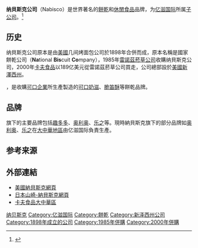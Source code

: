 '''纳貝斯克公司'''（Nabisco）是世界著名的[[餅乾|餅乾]]和[[休閒食品|休閒食品]]品牌，为[[亿滋国际|亿滋国际]]所属[[子公司|子公司]]。<ref name="As Nabisco Ships 600 Jobs out of Chicago to Mexico, Maybe It's Time to Give up Oreos">{{cite web|last1=Katz|first1=Marilyn|title=As Nabisco Ships 600 Jobs out of Chicago to Mexico, Maybe It's Time to Give up Oreos|url=http://www.huffingtonpost.com/marilyn-katz/as-nabisco-ships-600-jobs_b_7935582.html|publisher=Huffington Post|accessdate=11 November 2015|date=5 August 2015}}</ref> 

==历史==
纳貝斯克公司原本是由[[美國|美國]]几间烤面包公司於1898年合併而成，原本名稱是國家餅乾公司（'''Na'''tional '''Bis'''cuit '''Co'''mpany），1985年[[雷諾茲菸草公司|雷諾茲菸草公司]]收購纳貝斯克公司，2000年[[卡夫食品|卡夫食品]]以189亿美元從雷諾茲菸草公司買走，公司總部設於[[美國|美國]][[新澤西州|新澤西州]]。

{{Fact|台灣纳貝斯克公司旗下最廣為人的品牌是[[可口|可口]]|time=2017-06-24T12:26:40+00:00}}，是收購[[可口企業|可口企業]]所生產製造的[[可口奶滋|可口奶滋]]、[[脆笛酥|脆笛酥]]等餅乾品牌。

==品牌==
旗下的主要品牌包括[[趣多多|趣多多]]、[[奥利奥|奥利奥]]、[[乐之|乐之]]等。現時納貝斯克旗下的部分品牌如[[奥利奥|奥利奥]]、[[乐之|乐之]]在[[大中華地區|大中華地區]]由亿滋国际負責生產。

==参考来源==
{{reflist}}

== 外部連結 ==
* [https://web.archive.org/web/20080511205715/http://nabisco.com/ 美國納貝斯克網頁]
* [https://web.archive.org/web/20080313180914/http://www.yamazaki-nabisco.co.jp/ 日本山崎-納貝斯克網頁]
* [http://www.kraftfoods.cn 卡夫食品大中華區]

[[Category:纳贝斯克|]]
[[Category:亿滋国际|Category:亿滋国际]]
[[Category:餅乾|Category:餅乾]]
[[Category:新泽西州公司|Category:新泽西州公司]]
[[Category:1898年成立的公司|Category:1898年成立的公司]]
[[Category:1985年併購|Category:1985年併購]]
[[Category:2000年併購|Category:2000年併購]]